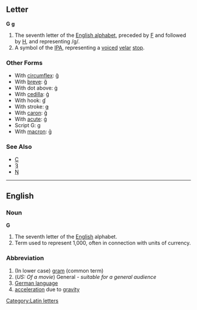 ==Letter==
'''G''' '''g'''

#The seventh letter of the [[Appendix:English alphabet|English alphabet]], preceded by [[F]] and followed by [[H]], and representing /g/.
#A symbol of the [[IPA]], representing a [[voiced]] [[velar]] [[stop]].
===Other Forms===
*With [[circumflex]]: [[ĝ]]
*With [[breve]]: [[ğ]]
*With dot above: [[ġ]]
*With [[cedilla]]: [[ģ]]
*With hook: [[ɠ]]
*With stroke: [[ǥ]]
*With [[caron]]: [[ǧ]]
*With [[acute]]: [[ǵ]]
*Script G: [[ɡ]]
*With [[macron]]: [[ḡ]]

===See Also===
*[[C]]
*[[Ȝ]]
*[[Ŋ]]
[[Category:Latin letters]]
----
==English==
===Noun===
'''G'''
#The seventh letter of the [[English]] alphabet.
#Term used to represent 1,000, often in connection with units of currency.

===Abbreviation===
# (In lower case) [[gram]] (common term)
# (''US: Of a movie'') General - ''suitable for a general audience''
# [[German language]]
# [[acceleration]] due to [[gravity]]